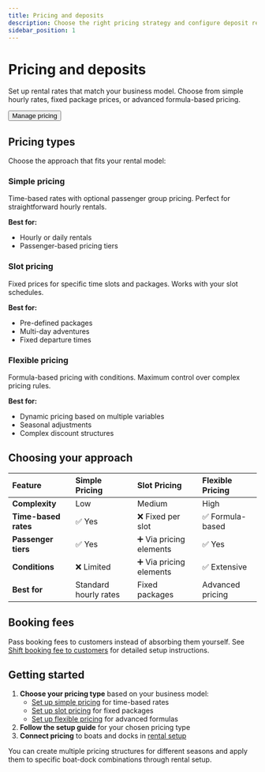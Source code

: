 ```yaml
---
title: Pricing and deposits
description: Choose the right pricing strategy and configure deposit requirements for your boat rentals
sidebar_position: 1
---
```



# Pricing and deposits

Set up rental rates that match your business model. Choose from simple hourly rates, fixed package prices, or advanced formula-based pricing.

<Button href="https://dashboard.letsbook.app/pricing">Manage pricing</Button>

## Pricing types

Choose the approach that fits your rental model:

### Simple pricing

Time-based rates with optional passenger group pricing. Perfect for straightforward hourly rentals.

**Best for:**

- Hourly or daily rentals
- Passenger-based pricing tiers

### Slot pricing

Fixed prices for specific time slots and packages. Works with your slot schedules.

**Best for:**

- Pre-defined packages
- Multi-day adventures
- Fixed departure times

### Flexible pricing

Formula-based pricing with conditions. Maximum control over complex pricing rules.

**Best for:**

- Dynamic pricing based on multiple variables
- Seasonal adjustments
- Complex discount structures

## Choosing your approach

| Feature              | Simple Pricing        | Slot Pricing            | Flexible Pricing |
| :------------------- | :-------------------- | :---------------------- | :--------------- |
| **Complexity**       | Low                   | Medium                  | High             |
| **Time-based rates** | ✅ Yes                | ❌ Fixed per slot       | ✅ Formula-based |
| **Passenger tiers**  | ✅ Yes                | ➕ Via pricing elements | ✅ Yes           |
| **Conditions**       | ❌ Limited            | ➕ Via pricing elements | ✅ Extensive     |
| **Best for**         | Standard hourly rates | Fixed packages          | Advanced pricing |

## Booking fees

Pass booking fees to customers instead of absorbing them yourself. See [Shift booking fee to customers](/guides/boost-revenue/shift-booking-fee) for detailed setup instructions.

## Getting started

1. **Choose your pricing type** based on your business model:
    - [Set up simple pricing](simple-pricing) for time-based rates
    - [Set up slot pricing](slot-pricing) for fixed packages
    - [Set up flexible pricing](flexible-pricing) for advanced formulas
2. **Follow the setup guide** for your chosen pricing type
3. **Connect pricing** to boats and docks in [rental setup](https://dashboard.letsbook.app/rental-setup)

You can create multiple pricing structures for different seasons and apply them to specific boat-dock combinations through rental setup.
